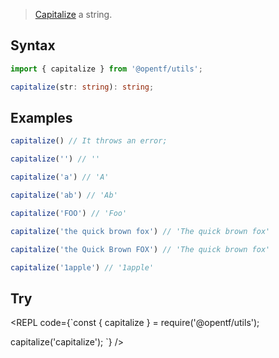 
> [Capitalize](https://en.wikipedia.org/wiki/Capitalization) a string.

## Syntax

```ts
import { capitalize } from '@opentf/utils';

capitalize(str: string): string;
```

## Examples

```ts
capitalize() // It throws an error;

capitalize('') // ''

capitalize('a') // 'A'

capitalize('ab') // 'Ab'

capitalize('FOO') // 'Foo'

capitalize('the quick brown fox') // 'The quick brown fox'

capitalize('the Quick Brown FOX') // 'The quick brown fox'

capitalize('1apple') // '1apple'
```

## Try

<REPL code={`const { capitalize } = require('@opentf/utils');

capitalize('capitalize');
`} />